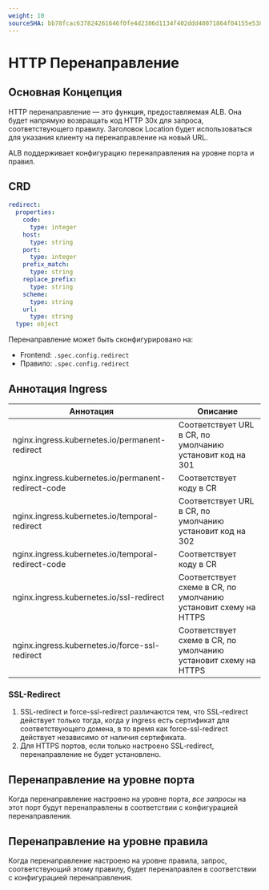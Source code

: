 ```yaml
---
weight: 10
sourceSHA: bb78fcac637824261646f0fe4d2386d1134f402ddd40071864f04155e538cf65
---
```


# HTTP Перенаправление

## Основная Концепция

HTTP перенаправление — это функция, предоставляемая ALB. Она будет напрямую возвращать код HTTP 30x для запроса, соответствующего правилу. Заголовок Location будет использоваться для указания клиенту на перенаправление на новый URL.

ALB поддерживает конфигурацию перенаправления на уровне порта и правил.

## CRD

```yaml
redirect:
  properties:
    code:
      type: integer
    host:
      type: string
    port:
      type: integer
    prefix_match:
      type: string
    replace_prefix:
      type: string
    scheme:
      type: string
    url:
      type: string
  type: object
```

Перенаправление может быть сконфигурировано на:

- Frontend: `.spec.config.redirect`
- Правило: `.spec.config.redirect`

## Аннотация Ingress

| Аннотация                                          | Описание                                                        |
| --------------------------------------------------- | ---------------------------------------------------------------- |
| nginx.ingress.kubernetes.io/permanent-redirect      | Соответствует URL в CR, по умолчанию установит код на 301        |
| nginx.ingress.kubernetes.io/permanent-redirect-code | Соответствует коду в CR                                        |
| nginx.ingress.kubernetes.io/temporal-redirect       | Соответствует URL в CR, по умолчанию установит код на 302        |
| nginx.ingress.kubernetes.io/temporal-redirect-code  | Соответствует коду в CR                                        |
| nginx.ingress.kubernetes.io/ssl-redirect            | Соответствует схеме в CR, по умолчанию установит схему на HTTPS |
| nginx.ingress.kubernetes.io/force-ssl-redirect      | Соответствует схеме в CR, по умолчанию установит схему на HTTPS |

### SSL-Redirect

1. SSL-redirect и force-ssl-redirect различаются тем, что SSL-redirect действует только тогда, когда у ingress есть сертификат для соответствующего домена, в то время как force-ssl-redirect действует независимо от наличия сертификата.
2. Для HTTPS портов, если только настроено SSL-redirect, перенаправление не будет установлено.

## Перенаправление на уровне порта

Когда перенаправление настроено на уровне порта, *все запросы* на этот порт будут перенаправлены в соответствии с конфигурацией перенаправления.

## Перенаправление на уровне правила

Когда перенаправление настроено на уровне правила, запрос, соответствующий этому правилу, будет перенаправлен в соответствии с конфигурацией перенаправления.
